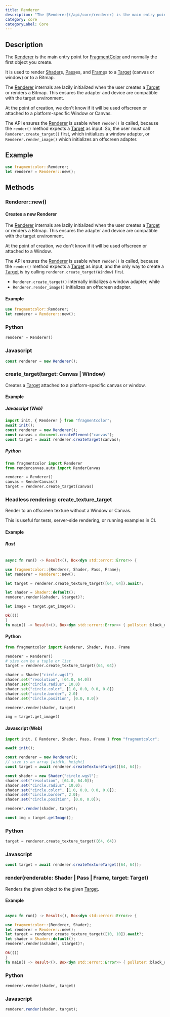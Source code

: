 ```yaml
---
title: Renderer
description: "The [Renderer](/api/core/renderer) is the main entry point for [FragmentColor](https://fragmentcolor.org) and normally the first object you create."
category: core
categoryLabel: Core
---
```


## Description

The [Renderer](/api/core/renderer) is the main entry point for
[FragmentColor](https://fragmentcolor.org) and normally the first object you create.

It is used to render
[Shader](/api/core/shader)s,
[Pass](/api/core/pass)es, and
[Frame](/api/core/frame)s
to a [Target](/api/core/target) (canvas or window) or to a Bitmap.

The [Renderer](/api/core/renderer) internals are lazily initialized
when the user creates a [Target](/api/core/target) or renders a Bitmap.
This ensures the adapter and device are compatible with the target environment.

At the point of creation, we don't know if it will be used offscreen
or attached to a platform-specific Window or Canvas.

The API ensures the [Renderer](/api/core/renderer) is usable when `render()` is called,
because
the `render()` method expects a [Target](/api/core/target) as input. So, the user must call
`Renderer.create_target()` first, which initializes a window adapter, or
`Renderer.render_image()` which initializes an offscreen adapter.

## Example

```rust
use fragmentcolor::Renderer;
let renderer = Renderer::new();
```

## Methods

### Renderer::new()

#### Creates a new Renderer

The [Renderer](/api/core/renderer) internals are lazily initialized
when the user creates a [Target](/api/core/target) or renders a Bitmap.
This ensures the adapter and device are compatible with the target environment.

At the point of creation, we don't know if it will be used offscreen or attached to a Window.

The API ensures the [Renderer](/api/core/renderer) is usable when `render()` is called,
because the `render()` method expects a [Target](/api/core/target) as input, and
the only way to create a [Target](/api/core/target)
is by calling `renderer.create_target(Window)` first.

- `Renderer.create_target()` internally initializes a window adapter, while
- `Renderer.render_image()` initializes an offscreen adapter.

#### Example

```rust
use fragmentcolor::Renderer;
let renderer = Renderer::new();
```

### Python

```python
renderer = Renderer()
```

### Javascript

```js
const renderer = new Renderer();
```

### create_target(target: Canvas | Window)

Creates a [Target](/api/core/target) attached to a platform-specific canvas or window.

#### Example

##### Javascript (Web)

```js
import init, { Renderer } from "fragmentcolor";
await init();
const renderer = new Renderer();
const canvas = document.createElement("canvas");
const target = await renderer.createTarget(canvas);
```

##### Python

```python
from fragmentcolor import Renderer
from rendercanvas.auto import RenderCanvas

renderer = Renderer()
canvas = RenderCanvas()
target = renderer.create_target(canvas)
```

### Headless rendering: create_texture_target

Render to an offscreen texture without a Window or Canvas.

This is useful for tests, server-side rendering, or running examples in CI.

#### Example

##### Rust

```rust path=null start=null collapse={1-1, 3-3, 13-15}

async fn run() -> Result<(), Box<dyn std::error::Error>> {

use fragmentcolor::{Renderer, Shader, Pass, Frame};
let renderer = Renderer::new();

let target = renderer.create_texture_target([64, 64]).await?;

let shader = Shader::default();
renderer.render(&shader, &target)?;

let image = target.get_image();

Ok(())
}
fn main() -> Result<(), Box<dyn std::error::Error>> { pollster::block_on(run()) }
```

#### Python

```python path=null start=null
from fragmentcolor import Renderer, Shader, Pass, Frame

renderer = Renderer()
# size can be a tuple or list
target = renderer.create_texture_target((64, 64))

shader = Shader("circle.wgsl")
shader.set("resolution", [64.0, 64.0])
shader.set("circle.radius", 10.0)
shader.set("circle.color", [1.0, 0.0, 0.0, 0.8])
shader.set("circle.border", 2.0)
shader.set("circle.position", [0.0, 0.0])

renderer.render(shader, target)

img = target.get_image()
```

#### Javascript (Web)

```js path=null start=null
import init, { Renderer, Shader, Pass, Frame } from "fragmentcolor";

await init();

const renderer = new Renderer();
// size is an array [width, height]
const target = await renderer.createTextureTarget([64, 64]);

const shader = new Shader("circle.wgsl");
shader.set("resolution", [64.0, 64.0]);
shader.set("circle.radius", 10.0);
shader.set("circle.color", [1.0, 0.0, 0.0, 0.8]);
shader.set("circle.border", 2.0);
shader.set("circle.position", [0.0, 0.0]);

renderer.render(shader, target);

const img = target.getImage();
```

### Python

```python
target = renderer.create_texture_target((64, 64))
```

### Javascript

```js
const target = await renderer.createTextureTarget([64, 64]);
```

### render(renderable: Shader | Pass | Frame, target: Target)

Renders the given object to the given [Target](/api/core/target).

#### Example

```rust collapse={1-1, 3-3, 9-11}

async fn run() -> Result<(), Box<dyn std::error::Error>> {

use fragmentcolor::{Renderer, Shader};
let renderer = Renderer::new();
let target = renderer.create_texture_target([10, 10]).await?;
let shader = Shader::default();
renderer.render(&shader, &target)?;

Ok(())
}
fn main() -> Result<(), Box<dyn std::error::Error>> { pollster::block_on(run()) }
```

### Python

```python
renderer.render(shader, target)
```

### Javascript

```js
renderer.render(shader, target);
```
